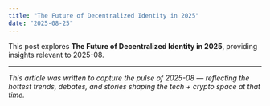 ```yaml
---
title: "The Future of Decentralized Identity in 2025"
date: "2025-08-25"
---
```


This post explores **The Future of Decentralized Identity in 2025**, providing insights relevant to 2025-08.

---

*This article was written to capture the pulse of 2025-08 — reflecting the hottest trends, debates, and stories shaping the tech + crypto space at that time.*
